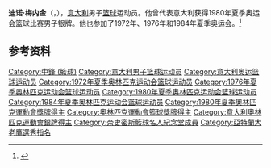 {{NoteTA|G1=Sports}}
'''迪诺·梅内金'''（{{lang-it|Dino Meneghin}}，{{bd|1950年|1月18日||}}），[[意大利|意大利]]男子[[篮球|篮球]]运动员。他曾代表意大利获得1980年夏季奥运会篮球比赛男子银牌。他也参加了1972年、1976年和1984年夏季奥运会。<ref>{{Cite web|title=Dino MENEGHIN|url=https://www.olympic.org/dino-meneghin|accessdate=2021-04-13|work=International Olympic Committee|archive-date=2021-04-14|archive-url=https://web.archive.org/web/20210414222725/https://www.olympic.org/dino-meneghin|dead-url=no}}</ref>

== 参考资料 ==
{{reflist}}

{{1970年NBA选秀}}
{{FIBA50}}
{{1972年夏季奥运会意大利男子篮球阵容}}
{{1976年夏季奥运会意大利男子篮球阵容}}
{{1980年夏季奥运会意大利男子篮球阵容}}
{{1984年夏季奥运会意大利男子篮球阵容}}

{{Authority control}}
{{DEFAULTSORT:Meneghin, Dino}}
[[Category:中鋒_(籃球)|Category:中鋒 (籃球)]]
[[Category:意大利男子篮球运动员|Category:意大利男子篮球运动员]]
[[Category:意大利奥运篮球运动员|Category:意大利奥运篮球运动员]]
[[Category:1972年夏季奥林匹克运动会篮球运动员|Category:1972年夏季奥林匹克运动会篮球运动员]]
[[Category:1976年夏季奥林匹克运动会篮球运动员|Category:1976年夏季奥林匹克运动会篮球运动员]]
[[Category:1980年夏季奥林匹克运动会篮球运动员|Category:1980年夏季奥林匹克运动会篮球运动员]]
[[Category:1984年夏季奥林匹克运动会篮球运动员|Category:1984年夏季奥林匹克运动会篮球运动员]]
[[Category:1980年夏季奧林匹克運動會獎牌得主|Category:1980年夏季奧林匹克運動會獎牌得主]]
[[Category:奧林匹克運動會籃球獎牌得主|Category:奧林匹克運動會籃球獎牌得主]]
[[Category:意大利奧林匹克運動會銀牌得主|Category:意大利奧林匹克運動會銀牌得主]]
[[Category:奈史密斯籃球名人紀念堂成員|Category:奈史密斯籃球名人紀念堂成員]]
[[Category:亞特蘭大老鷹選秀指名|Category:亞特蘭大老鷹選秀指名]]